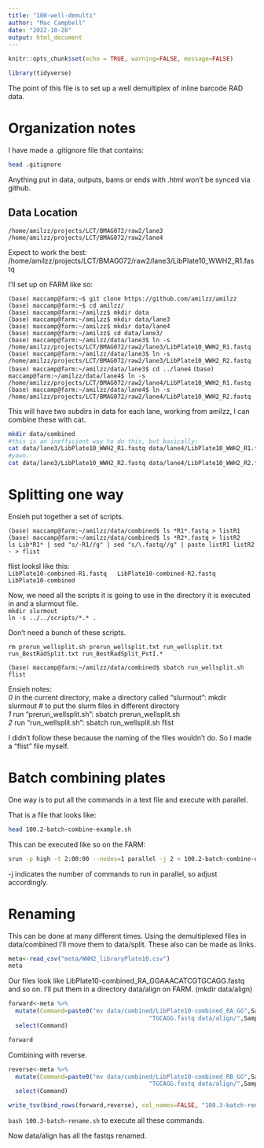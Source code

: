 ```yaml
---
title: "100-well-demulti"
author: "Mac Campbell"
date: "2022-10-28"
output: html_document
---
```


```r
knitr::opts_chunk$set(echo = TRUE, warning=FALSE, message=FALSE)
```

```r
library(tidyverse)
```

The point of this file is to set up a well demultiplex of inline barcode RAD data.

# Organization notes
I have made a .gitignore file that contains:    

```sh
head .gitignore
```

Anything put in data, outputs, bams or ends with .html won't be synced via github.     



## Data Location    

`/home/amilzz/projects/LCT/BMAG072/raw2/lane3`     
`/home/amilzz/projects/LCT/BMAG072/raw2/lane4`     

Expect to work the best: /home/amilzz/projects/LCT/BMAG072/raw2/lane3/LibPlate10_WWH2_R1.fastq      

I'll set up on FARM like so:       

`(base) maccamp@farm:~$ git clone https://github.com/amilzz/amilzz`     
`(base) maccamp@farm:~$ cd amilzz/`       
`(base) maccamp@farm:~/amilzz$ mkdir data`      
`(base) maccamp@farm:~/amilzz$ mkdir data/lane3`      
`(base) maccamp@farm:~/amilzz$ mkdir data/lane4`     
`(base) maccamp@farm:~/amilzz$ cd data/lane3/`    
`(base) maccamp@farm:~/amilzz/data/lane3$ ln -s /home/amilzz/projects/LCT/BMAG072/raw2/lane3/LibPlate10_WWH2_R1.fastq `      
`(base) maccamp@farm:~/amilzz/data/lane3$ ln -s /home/amilzz/projects/LCT/BMAG072/raw2/lane3/LibPlate10_WWH2_R2.fastq `      
`(base) maccamp@farm:~/amilzz/data/lane3$ cd ../lane4`
`(base) maccamp@farm:~/amilzz/data/lane4$ ln -s /home/amilzz/projects/LCT/BMAG072/raw2/lane4/LibPlate10_WWH2_R1.fastq`      
`(base) maccamp@farm:~/amilzz/data/lane4$ ln -s /home/amilzz/projects/LCT/BMAG072/raw2/lane4/LibPlate10_WWH2_R2.fastq`    

This will have two subdirs in data for each lane, working from amilzz, I can combine these with cat.    

```sh
mkdir data/combined
#this is an inefficient way to do this, but basically:
cat data/lane3/LibPlate10_WWH2_R1.fastq data/lane4/LibPlate10_WWH2_R1.fastq > data/combined/LibPlate10-combined-R1.fastq
#yawn. 
cat data/lane3/LibPlate10_WWH2_R2.fastq data/lane4/LibPlate10_WWH2_R2.fastq > data/combined/LibPlate10-combined-R2.fastq &
```


# Splitting one way

Ensieh put together a set of scripts.  

`(base) maccamp@farm:~/amilzz/data/combined$ ls *R1*.fastq > listR1`    
`(base) maccamp@farm:~/amilzz/data/combined$ ls *R2*.fastq > listR2`     
`ls Lib*R1* | sed "s/-R1//g" | sed "s/\.fastq//g" | paste listR1 listR2 - > flist`      

flist looksl like this:      
`LibPlate10-combined-R1.fastq	LibPlate10-combined-R2.fastq	LibPlate10-combined`      

Now, we need all the scripts it is going to use in the directory it is executed in and a slurmout file.    
`mkdir slurmout`      
`ln -s ../../scripts/*.* .`     



Don't need a bunch of these scripts.         

` rm prerun_wellsplit.sh prerun_wellsplit.txt run_wellsplit.txt run_BestRadSplit.txt run_BestRadSplit_PstI.*`      

`(base) maccamp@farm:~/amilzz/data/combined$ sbatch run_wellsplit.sh flist `       


Ensieh notes:    
_0_ in the current directory, make a directory called "slurmout": mkdir slurmout # to put the slurm files in different directory       
_1_  run "prerun_wellsplit.sh":  sbatch prerun_wellsplit.sh     
_2_  run "run_wellsplit.sh":  sbatch run_wellsplit.sh flist 

I didn't follow these because the naming of the files wouldn't do. So I made a "flist" file myself.    

   

# Batch combining plates

One way is to put all the commands in a text file and execute with parallel.     

That is a file that looks like:

```sh
head 100.2-batch-combine-example.sh
```

This can be executed like so on the FARM:    

```sh
srun -p high -t 2:00:00 --nodes=1 parallel -j 2 < 100.2-batch-combine-example.sh > data/combined/std.out 2>data/combined/std.err &

```

-j indicates the number of commands to run in parallel, so adjust accordingly.


# Renaming

This can be done at many different times. Using the demultiplexed files in data/combined I'll move them to data/split. These also can be made as links.     

```r
meta<-read_csv("meta/WWH2_libraryPlate10.csv")
meta
```

Our files look like LibPlate10-combined_RA_GGAAACATCGTGCAGG.fastq and so on. I'll put them in a directory data/align on FARM. (mkdir data/align)

```r
forward<-meta %>% 
  mutate(Command=paste0("mv data/combined/LibPlate10-combined_RA_GG",SampleIndex_WellBarcodes,
                                        "TGCAGG.fastq data/align/",SampleID,"_RA.fastq")) %>%
  select(Command)

forward
```

Combining with reverse.     
```r
reverse<-meta %>% 
  mutate(Command=paste0("mv data/combined/LibPlate10-combined_RB_GG",SampleIndex_WellBarcodes,
                                        "TGCAGG.fastq data/align/",SampleID,"_RB.fastq")) %>%
  select(Command)

write_tsv(bind_rows(forward,reverse), col_names=FALSE, "100.3-batch-rename.sh")
```

`bash 100.3-batch-rename.sh` to execute all these commands.   

Now data/align has all the fastqs renamed.     


